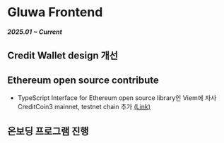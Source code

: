 # Gluwa Frontend
***2025.01 ~ Current***

## Credit Wallet design 개선

## Ethereum open source contribute

- TypeScript Interface for Ethereum open source library인 Viem에 자사 CreditCoin3 mainnet, testnet chain 추가 [(Link)](https://github.com/wevm/viem/pulls?q=fe-dudu)

## 온보딩 프로그램 진행
